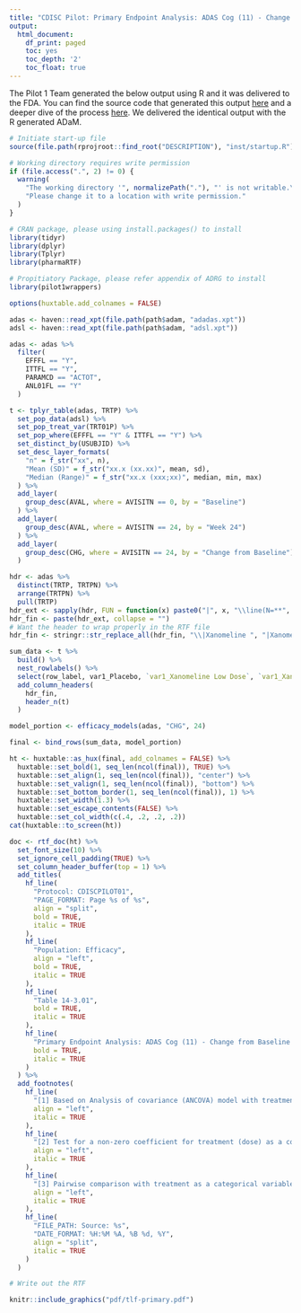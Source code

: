 ```yaml
---
title: "CDISC Pilot: Primary Endpoint Analysis: ADAS Cog (11) - Change from Baseline to Week 24 - LOCF"
output:
  html_document:
    df_print: paged
    toc: yes
    toc_depth: '2'
    toc_float: true
---
```


The Pilot 1 Team generated the below output using R and it was delivered to the FDA. You can find the source code that generated this output [here](https://github.com/RConsortium/submissions-pilot1/blob/main/vignettes/tlf-primary.Rmd) and a deeper dive of the process [here](https://rconsortium.github.io/submissions-pilot1/articles/tlf-primary.html).  We delivered the identical output with the R generated ADaM.

```r
# Initiate start-up file
source(file.path(rprojroot::find_root("DESCRIPTION"), "inst/startup.R"))
```
```r
# Working directory requires write permission
if (file.access(".", 2) != 0) {
  warning(
    "The working directory '", normalizePath("."), "' is not writable.\n",
    "Please change it to a location with write permission."
  )
}
```

```r
# CRAN package, please using install.packages() to install
library(tidyr)
library(dplyr)
library(Tplyr)
library(pharmaRTF)

# Propitiatory Package, please refer appendix of ADRG to install
library(pilot1wrappers)
```

```r
options(huxtable.add_colnames = FALSE)
```

```r
adas <- haven::read_xpt(file.path(path$adam, "adadas.xpt"))
adsl <- haven::read_xpt(file.path(path$adam, "adsl.xpt"))
```

```r
adas <- adas %>%
  filter(
    EFFFL == "Y",
    ITTFL == "Y",
    PARAMCD == "ACTOT",
    ANL01FL == "Y"
  )
```

```r
t <- tplyr_table(adas, TRTP) %>%
  set_pop_data(adsl) %>%
  set_pop_treat_var(TRT01P) %>%
  set_pop_where(EFFFL == "Y" & ITTFL == "Y") %>%
  set_distinct_by(USUBJID) %>%
  set_desc_layer_formats(
    "n" = f_str("xx", n),
    "Mean (SD)" = f_str("xx.x (xx.xx)", mean, sd),
    "Median (Range)" = f_str("xx.x (xxx;xx)", median, min, max)
  ) %>%
  add_layer(
    group_desc(AVAL, where = AVISITN == 0, by = "Baseline")
  ) %>%
  add_layer(
    group_desc(AVAL, where = AVISITN == 24, by = "Week 24")
  ) %>%
  add_layer(
    group_desc(CHG, where = AVISITN == 24, by = "Change from Baseline")
  )

hdr <- adas %>%
  distinct(TRTP, TRTPN) %>%
  arrange(TRTPN) %>%
  pull(TRTP)
hdr_ext <- sapply(hdr, FUN = function(x) paste0("|", x, "\\line(N=**", x, "**)"), USE.NAMES = FALSE)
hdr_fin <- paste(hdr_ext, collapse = "")
# Want the header to wrap properly in the RTF file
hdr_fin <- stringr::str_replace_all(hdr_fin, "\\|Xanomeline ", "|Xanomeline\\\\line ")

sum_data <- t %>%
  build() %>%
  nest_rowlabels() %>%
  select(row_label, var1_Placebo, `var1_Xanomeline Low Dose`, `var1_Xanomeline High Dose`) %>%
  add_column_headers(
    hdr_fin,
    header_n(t)
  )
```
 
```r
model_portion <- efficacy_models(adas, "CHG", 24)
```

```r
final <- bind_rows(sum_data, model_portion)

ht <- huxtable::as_hux(final, add_colnames = FALSE) %>%
  huxtable::set_bold(1, seq_len(ncol(final)), TRUE) %>%
  huxtable::set_align(1, seq_len(ncol(final)), "center") %>%
  huxtable::set_valign(1, seq_len(ncol(final)), "bottom") %>%
  huxtable::set_bottom_border(1, seq_len(ncol(final)), 1) %>%
  huxtable::set_width(1.3) %>%
  huxtable::set_escape_contents(FALSE) %>%
  huxtable::set_col_width(c(.4, .2, .2, .2))
cat(huxtable::to_screen(ht))
```

```r
doc <- rtf_doc(ht) %>%
  set_font_size(10) %>%
  set_ignore_cell_padding(TRUE) %>%
  set_column_header_buffer(top = 1) %>%
  add_titles(
    hf_line(
      "Protocol: CDISCPILOT01",
      "PAGE_FORMAT: Page %s of %s",
      align = "split",
      bold = TRUE,
      italic = TRUE
    ),
    hf_line(
      "Population: Efficacy",
      align = "left",
      bold = TRUE,
      italic = TRUE
    ),
    hf_line(
      "Table 14-3.01",
      bold = TRUE,
      italic = TRUE
    ),
    hf_line(
      "Primary Endpoint Analysis: ADAS Cog (11) - Change from Baseline to Week 24 - LOCF",
      bold = TRUE,
      italic = TRUE
    )
  ) %>%
  add_footnotes(
    hf_line(
      "[1] Based on Analysis of covariance (ANCOVA) model with treatment and site group as factors and baseline value as a covariate.",
      align = "left",
      italic = TRUE
    ),
    hf_line(
      "[2] Test for a non-zero coefficient for treatment (dose) as a continuous variable",
      align = "left",
      italic = TRUE
    ),
    hf_line(
      "[3] Pairwise comparison with treatment as a categorical variable: p-values without adjustment for multiple comparisons.",
      align = "left",
      italic = TRUE
    ),
    hf_line(
      "FILE_PATH: Source: %s",
      "DATE_FORMAT: %H:%M %A, %B %d, %Y",
      align = "split",
      italic = TRUE
    )
  )

# Write out the RTF
```

```r
knitr::include_graphics("pdf/tlf-primary.pdf")
```
